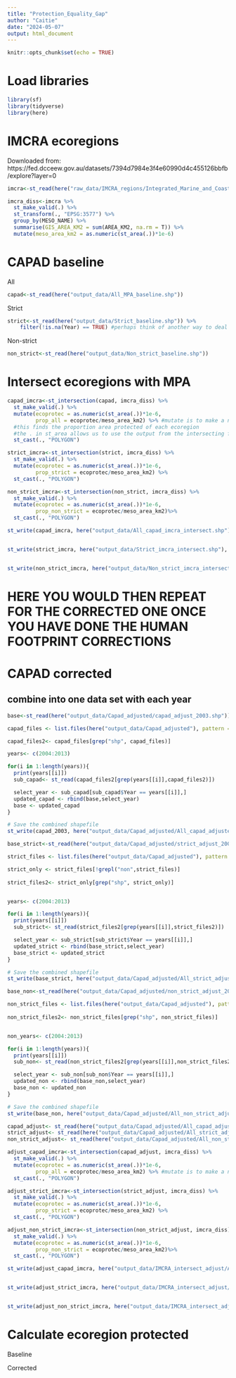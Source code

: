 ```yaml
---
title: "Protection_Equality_Gap"
author: "Caitie"
date: "2024-05-07"
output: html_document
---
```


```r
knitr::opts_chunk$set(echo = TRUE)
```

# Load libraries
```r
library(sf)
library(tidyverse)
library(here)
```


# IMCRA ecoregions

Downloaded from: https://fed.dcceew.gov.au/datasets/7394d7984e3f4e60990d4c455126bbfb/explore?layer=0

```r
imcra<-st_read(here("raw_data/IMCRA_regions/Integrated_Marine_and_Coastal_Regionalisation_of_Australia_(IMCRA)_v4.0_-_Meso-scale_Bioregions.shp"))
```


```r
imcra_diss<-imcra %>% 
  st_make_valid(.) %>% 
  st_transform(., "EPSG:3577") %>% 
  group_by(MESO_NAME) %>% 
  summarise(GIS_AREA_KM2 = sum(AREA_KM2, na.rm = T)) %>% 
  mutate(meso_area_km2 = as.numeric(st_area(.))*1e-6)
```

# CAPAD baseline

All

```r
capad<-st_read(here("output_data/All_MPA_baseline.shp"))
```


Strict

```r
strict<-st_read(here("output_data/Strict_baseline.shp")) %>% 
    filter(!is.na(Year) == TRUE) #perhaps think of another way to deal with missing dates

```


Non-strict

```r
non_strict<-st_read(here("output_data/Non_strict_baseline.shp"))
```


# Intersect ecoregions with MPA

```r
capad_imcra<-st_intersection(capad, imcra_diss) %>% 
  st_make_valid(.) %>% 
  mutate(ecoprotec = as.numeric(st_area(.))*1e-6,
         prop_all = ecoprotec/meso_area_km2) %>% #mutate is to make a new column. 
  #this finds the proportion area protected of each ecoregion 
  #the . in st_area allows us to use the output from the intersecting function.
  st_cast(., "POLYGON")
```


```r
strict_imcra<-st_intersection(strict, imcra_diss) %>% 
  st_make_valid(.) %>% 
  mutate(ecoprotec = as.numeric(st_area(.))*1e-6, 
         prop_strict = ecoprotec/meso_area_km2) %>% 
  st_cast(., "POLYGON")

non_strict_imcra<-st_intersection(non_strict, imcra_diss) %>% 
  st_make_valid(.) %>% 
  mutate(ecoprotec = as.numeric(st_area(.))*1e-6, 
         prop_non_strict = ecoprotec/meso_area_km2)%>% 
  st_cast(., "POLYGON")
```

```r
st_write(capad_imcra, here("output_data/All_capad_imcra_intersect.shp"), append = FALSE)


st_write(strict_imcra, here("output_data/Strict_imcra_intersect.shp"), append = FALSE)


st_write(non_strict_imcra, here("output_data/Non_strict_imcra_intersect.shp"), append = FALSE)
```


# HERE YOU WOULD THEN REPEAT FOR THE CORRECTED ONE ONCE YOU HAVE DONE THE HUMAN FOOTPRINT CORRECTIONS

# CAPAD corrected
## combine into one data set with each year 
```r
base<-st_read(here("output_data/Capad_adjusted/capad_adjust_2003.shp"))

capad_files <- list.files(here("output_data/Capad_adjusted"), pattern = "capad_adjust", full.names = TRUE)

capad_files2<- capad_files[grep("shp", capad_files)]

years<- c(2004:2013)

for(i in 1:length(years)){
  print(years[[i]])
  sub_capad<- st_read(capad_files2[grep(years[[i]],capad_files2)])

  select_year <- sub_capad[sub_capad$Year == years[[i]],]
  updated_capad <- rbind(base,select_year)
  base <- updated_capad
}

# Save the combined shapefile
st_write(capad_2003, here("output_data/Capad_adjusted/All_capad_adjusted.shp"), append = FALSE)
```


```r
base_strict<-st_read(here("output_data/Capad_adjusted/strict_adjust_2003.shp"))

strict_files <- list.files(here("output_data/Capad_adjusted"), pattern = "strict_adjust", full.names = TRUE)

strict_only <- strict_files[!grepl("non",strict_files)]
  
strict_files2<- strict_only[grep("shp", strict_only)]


years<- c(2004:2013)

for(i in 1:length(years)){
  print(years[[i]])
  sub_strict<- st_read(strict_files2[grep(years[[i]],strict_files2)])

  select_year <- sub_strict[sub_strict$Year == years[[i]],]
  updated_strict <- rbind(base_strict,select_year)
  base_strict <- updated_strict
}

# Save the combined shapefile
st_write(base_strict, here("output_data/Capad_adjusted/All_strict_adjusted.shp"), append = FALSE)
```

```r
base_non<-st_read(here("output_data/Capad_adjusted/non_strict_adjust_2003.shp"))

non_strict_files <- list.files(here("output_data/Capad_adjusted"), pattern = "non_strict_adjust", full.names = TRUE)
  
non_strict_files2<- non_strict_files[grep("shp", non_strict_files)]


non_years<- c(2004:2013)

for(i in 1:length(years)){
  print(years[[i]])
  sub_non<- st_read(non_strict_files2[grep(years[[i]],non_strict_files2)])

  select_year <- sub_non[sub_non$Year == years[[i]],]
  updated_non <- rbind(base_non,select_year)
  base_non <- updated_non
}

# Save the combined shapefile
st_write(base_non, here("output_data/Capad_adjusted/All_non_strict_adjusted.shp"), append = FALSE)
```

```r
capad_adjust<- st_read(here("output_data/Capad_adjusted/All_capad_adjusted.shp"))
strict_adjust<- st_read(here("output_data/Capad_adjusted/All_strict_adjusted.shp"))
non_strict_adjust<- st_read(here("output_data/Capad_adjusted/All_non_strict_adjusted.shp"))
```


```r

adjust_capad_imcra<-st_intersection(capad_adjust, imcra_diss) %>% 
  st_make_valid(.) %>% 
  mutate(ecoprotec = as.numeric(st_area(.))*1e-6,
         prop_all = ecoprotec/meso_area_km2) %>% #mutate is to make a new column. 
  st_cast(., "POLYGON")

adjust_strict_imcra<-st_intersection(strict_adjust, imcra_diss) %>% 
  st_make_valid(.) %>% 
  mutate(ecoprotec = as.numeric(st_area(.))*1e-6, 
         prop_strict = ecoprotec/meso_area_km2) %>% 
  st_cast(., "POLYGON")

adjust_non_strict_imcra<-st_intersection(non_strict_adjust, imcra_diss) %>% 
  st_make_valid(.) %>% 
  mutate(ecoprotec = as.numeric(st_area(.))*1e-6, 
         prop_non_strict = ecoprotec/meso_area_km2)%>% 
  st_cast(., "POLYGON")

st_write(adjust_capad_imcra, here("output_data/IMCRA_intersect_adjust/Adjust_all_capad_imcra_intersect.shp"), append = FALSE)


st_write(adjust_strict_imcra, here("output_data/IMCRA_intersect_adjust/Adjust_strict_imcra_intersect.shp"), append = FALSE)


st_write(adjust_non_strict_imcra, here("output_data/IMCRA_intersect_adjust/Adjust_non_strict_imcra_intersect.shp"), append = FALSE)
```


# Calculate ecoregion protected

Baseline

Corrected
